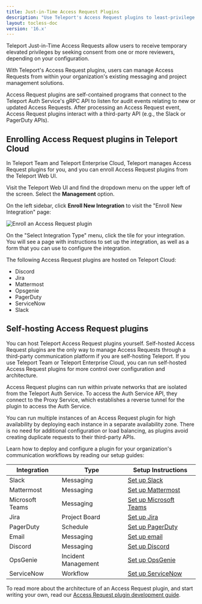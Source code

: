 ```yaml
---
title: Just-in-Time Access Request Plugins
description: "Use Teleport's Access Request plugins to least-privilege access without sacrificing productivity."
layout: tocless-doc
version: '16.x'
---
```


Teleport Just-in-Time Access Requests allow users to receive temporary elevated
privileges by seeking consent from one or more reviewers, depending on your
configuration.

With Teleport's Access Request plugins, users can manage Access Requests from
within your organization's existing messaging and project management solutions.

Access Request plugins are self-contained programs that connect to the Teleport
Auth Service's gRPC API to listen for audit events relating to new or updated
Access Requests. After processing an Access Request event, Access Request plugins
interact with a third-party API (e.g., the Slack or PagerDuty APIs).

## Enrolling Access Request plugins in Teleport Cloud

In Teleport Team and Teleport Enterprise Cloud, Teleport manages Access Request plugins for
you, and you can enroll Access Request plugins from the Teleport Web UI.

Visit the Teleport Web UI and find the dropdown menu on the upper left of the
screen. Select the **Management** option.

On the left sidebar, click **Enroll New Integration** to visit the "Enroll New
Integration" page:

![Enroll an Access Request plugin](../../../../../../assets/enroll-7cf5756f5a.png)

On the "Select Integration Type" menu, click the tile for your integration. You
will see a page with instructions to set up the integration, as well as a form
that you can use to configure the integration.

The following Access Request plugins are hosted on Teleport Cloud:

- Discord
- Jira
- Mattermost
- Opsgenie
- PagerDuty
- ServiceNow
- Slack

## Self-hosting Access Request plugins

You can host Teleport Access Request plugins yourself. Self-hosted Access
Request plugins are the only way to manage Access Requests through a third-party
communication platform if you are self-hosting Teleport. If you use Teleport
Team or Teleport Enterprise Cloud, you can run self-hosted Access Request
plugins for more control over configuration and architecture.

Access Request plugins can run within private networks that are isolated from
the Teleport Auth Service. To access the Auth Service API, they connect to the
Proxy Service, which establishes a reverse tunnel for the plugin to access the
Auth Service.

You can run multiple instances of an Access Request plugin for high availability
by deploying each instance in a separate availability zone. There is no need for
additional configuration or load balancing, as plugins avoid creating duplicate
requests to their third-party APIs.

Learn how to deploy and configure a plugin for your organization's communication
workflows by reading our setup guides:

| Integration     | Type                | Setup Instructions                                                                                   |
| --------------- | ------------------- | ---------------------------------------------------------------------------------------------------- |
| Slack           | Messaging           | [Set up Slack](/docs/ver/16.x/access-controls/access-request-plugins/ssh-approval-slack)             |
| Mattermost      | Messaging           | [Set up Mattermost](/docs/ver/16.x/access-controls/access-request-plugins/ssh-approval-mattermost)   |
| Microsoft Teams | Messaging           | [Set up Microsoft Teams](/docs/ver/16.x/access-controls/access-request-plugins/ssh-approval-msteams) |
| Jira            | Project Board       | [Set up Jira](/docs/ver/16.x/access-controls/access-request-plugins/ssh-approval-jira)               |
| PagerDuty       | Schedule            | [Set up PagerDuty](/docs/ver/16.x/access-controls/access-request-plugins/ssh-approval-pagerduty)     |
| Email           | Messaging           | [Set up email](/docs/ver/16.x/access-controls/access-request-plugins/ssh-approval-email)             |
| Discord         | Messaging           | [Set up Discord](/docs/ver/16.x/access-controls/access-request-plugins/ssh-approval-discord)         |
| OpsGenie        | Incident Management | [Set up OpsGenie](/docs/ver/16.x/access-controls/access-request-plugins/opsgenie)                    |
| ServiceNow      | Workflow            | [Set up ServiceNow](/docs/ver/16.x/access-controls/access-request-plugins/servicenow)                |

To read more about the architecture of an Access Request plugin, and start
writing your own, read our [Access Request plugin development
guide](/docs/ver/16.x/api/access-plugin).
